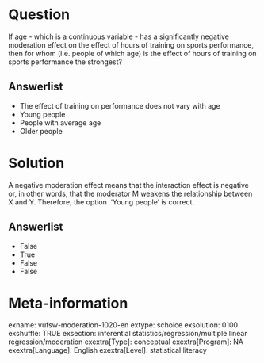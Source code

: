 Question
========
If age - which is a continuous variable - has a significantly negative
moderation effect on the effect of hours of training on sports
performance, then for whom (i.e. people of which age) is the effect of
hours of training on sports performance the strongest?

Answerlist
----------
* The effect of training on performance does not vary with age
* Young people
* People with average age
* Older people

Solution
========





A negative moderation effect means that the interaction effect is
negative or, in other words, that the moderator M weakens the
relationship between X and Y. Therefore, the option  'Young people' is
correct.

Answerlist
----------
* False
* True
* False
* False

Meta-information
================
exname: vufsw-moderation-1020-en
extype: schoice
exsolution: 0100
exshuffle: TRUE
exsection: inferential statistics/regression/multiple linear regression/moderation
exextra[Type]: conceptual
exextra[Program]: NA
exextra[Language]: English
exextra[Level]: statistical literacy

